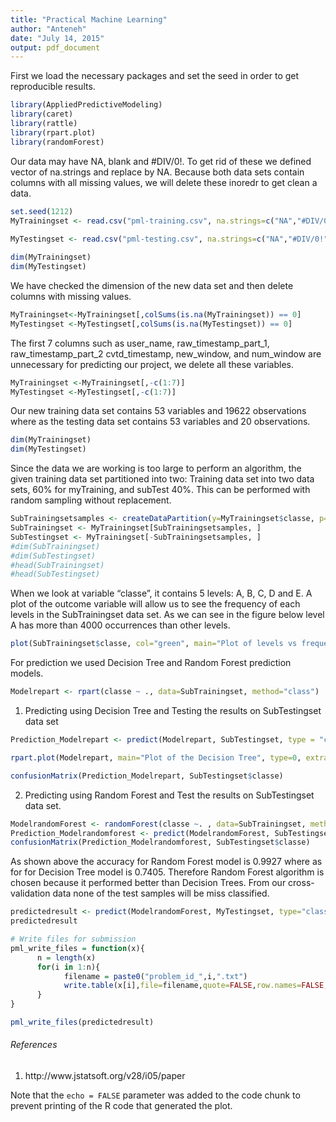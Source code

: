 ```yaml
---
title: "Practical Machine Learning"
author: "Anteneh"
date: "July 14, 2015"
output: pdf_document
---
```

First we load the necessary packages and set the seed in order to get reproducible results. 
```r
library(AppliedPredictiveModeling)
library(caret)
library(rattle)
library(rpart.plot)
library(randomForest)
```
Our data may have NA, blank and #DIV/0!. To get rid of these we defined vector of na.strings and replace by NA. Because both data sets contain columns with all missing values, we will delete these inoredr to get clean a data. 

```r
set.seed(1212)
MyTrainingset <- read.csv("pml-training.csv", na.strings=c("NA","#DIV/0!", ""), header=TRUE)
 
MyTestingset <- read.csv("pml-testing.csv", na.strings=c("NA","#DIV/0!", ""), header=TRUE)

dim(MyTrainingset)
dim(MyTestingset)
```
We have checked the dimension of the new data set and then delete columns with missing values.

```r
MyTrainingset<-MyTrainingset[,colSums(is.na(MyTrainingset)) == 0]
MyTestingset <-MyTestingset[,colSums(is.na(MyTestingset)) == 0]
```
<p>
The first 7 columns such as user_name, raw_timestamp_part_1, raw_timestamp_part_2 cvtd_timestamp, new_window, and  num_window are unnecessary for predicting our project, we delete all these variables.</p>

```r
MyTrainingset <-MyTrainingset[,-c(1:7)]
MyTestingset <-MyTestingset[,-c(1:7)]
```
Our new training data set contains 53 variables and 19622 observations where as  the testing data set contains 53 variables and 20 observations.

```r
dim(MyTrainingset)
dim(MyTestingset)
```

Since the data we are working is too large to perform an algorithm, the given training data set partitioned into two: Training data set into two data sets, 60% for myTraining, and subTest 40%. This can be performed with random sampling without replacement.

```r
SubTrainingsetsamples <- createDataPartition(y=MyTrainingset$classe, p=0.60, list=FALSE)
SubTrainingset <- MyTrainingset[SubTrainingsetsamples, ] 
SubTestingset <- MyTrainingset[-SubTrainingsetsamples, ]
#dim(SubTrainingset)
#dim(SubTestingset)
#head(SubTrainingset)
#head(SubTestingset)
```
When we look at variable “classe”, it contains 5 levels: A, B, C, D and E. A plot of the 
outcome variable will allow us to see the frequency of each levels in the SubTrainingset 
data set. As we can see in the figure below level A has more than 4000 occurrences than other levels.
```r
plot(SubTrainingset$classe, col="green", main="Plot of levels vs frequency in SubTrainingset data set", xlab="Classe levels", ylab="Frequency")
```

For prediction we used Decision Tree and Random Forest prediction models.

```r
Modelrepart <- rpart(classe ~ ., data=SubTrainingset, method="class")
```
1. Predicting using Decision Tree and Testing the results on SubTestingset data set
```r

Prediction_Modelrepart <- predict(Modelrepart, SubTestingset, type = "class")
```

```r
rpart.plot(Modelrepart, main="Plot of the Decision Tree", type=0, extra=104,box.col=2, under=TRUE,varlen=2, faclen=2)
```
```r
confusionMatrix(Prediction_Modelrepart, SubTestingset$classe)
```
2. Predicting using Random Forest and Test the results on SubTestingset data set.

```r
ModelrandomForest <- randomForest(classe ~. , data=SubTrainingset, method="class")
Prediction_Modelrandomforest <- predict(ModelrandomForest, SubTestingset, type = "class")
confusionMatrix(Prediction_Modelrandomforest, SubTestingset$classe)
```


As shown above the accuracy for Random Forest model is 0.9927 where as for for Decision Tree model is  0.7405. Therefore Random Forest algorithm is chosen because it performed better than Decision Trees.  From our cross-validation data none of the test samples will be miss classified. 
```r
predictedresult <- predict(ModelrandomForest, MyTestingset, type="class")
predictedresult
```
```r
# Write files for submission
pml_write_files = function(x){
      n = length(x)
      for(i in 1:n){
            filename = paste0("problem_id_",i,".txt")
            write.table(x[i],file=filename,quote=FALSE,row.names=FALSE,col.names=FALSE)
      }
}

pml_write_files(predictedresult)
```
<h6> References</h6>

1. http://www.jstatsoft.org/v28/i05/paper

Note that the `echo = FALSE` parameter was added to the code chunk to prevent printing of the R code that generated the plot.
